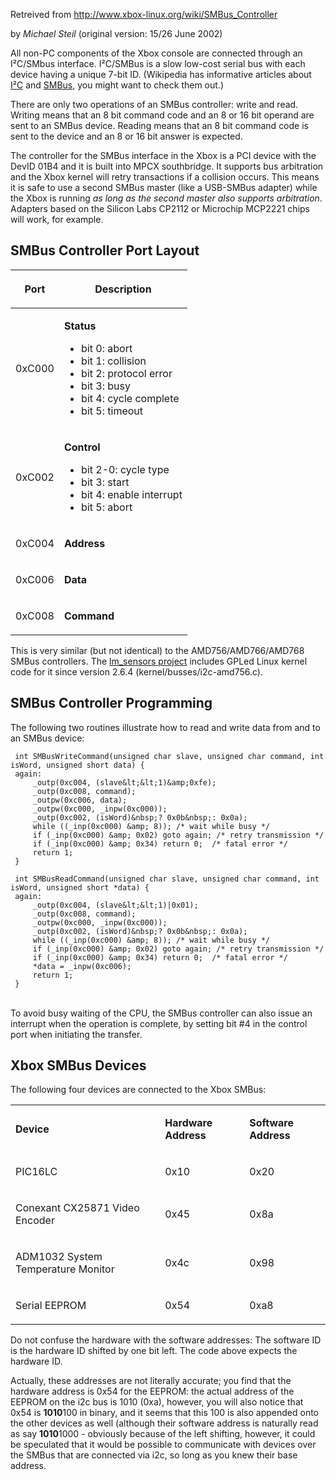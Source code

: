Retreived from http://www.xbox-linux.org/wiki/SMBus_Controller

by ''Michael Steil'' (original version: 15/26 June 2002)

All non-PC components of the Xbox console are connected through an I²C/SMbus interface. I²C/SMBus is a slow low-cost serial bus with each device having a unique 7-bit ID. (Wikipedia has informative articles about [https://web.archive.org/web/20100617015507/http://en.wikipedia.org/wiki/I2c I²C] and [https://web.archive.org/web/20100617015507/http://en.wikipedia.org/wiki/SMBus SMBus], you might want to check them out.)

There are only two operations of an SMBus controller: write and read. Writing means that an 8 bit command code and an 8 or 16 bit operand are sent to an SMBus device. Reading means that an 8 bit command code is sent to the device and an 8 or 16 bit answer is expected.

The controller for the SMBus interface in the Xbox is a PCI device with the DevID 01B4 and it is built into MPCX southbridge. It supports bus arbitration and the Xbox kernel will retry transactions if a collision occurs. This means it is safe to use a second SMBus master (like a USB-SMBus adapter) while the Xbox is running ''as long as the second master also supports arbitration''. Adapters based on the Silicon Labs CP2112 or Microchip MCP2221 chips will work, for example.


==SMBus Controller Port Layout==

{| class="wikitable"
|-
! Port !! Description
|-
|  0xC000
|  '''Status'''

* bit 0: abort 
* bit 1: collision 
* bit 2: protocol error 
* bit 3: busy 
* bit 4: cycle complete 
* bit 5: timeout

|-
|  0xC002
|  '''Control'''

* bit 2-0: cycle type 
* bit 3: start 
* bit 4: enable interrupt 
* bit 5: abort

|-
|  0xC004
|  '''Address'''
|-
|  0xC006
|  '''Data'''
|-
|  0xC008
|  '''Command'''
|}

This is very similar (but not identical) to the AMD756/AMD766/AMD768 SMBus controllers. The [https://web.archive.org/web/20100617015507/http://www.lm-sensors.nu/ lm_sensors project] includes GPLed Linux kernel code for it since version 2.6.4 (kernel/busses/i2c-amd756.c).

==SMBus Controller Programming==

The following two routines illustrate how to read and write data from and to an SMBus device:

<pre> int SMBusWriteCommand(unsigned char slave, unsigned char command, int isWord, unsigned short data) {
 again:
     _outp(0xc004, (slave&lt;&lt;1)&amp;0xfe);
     _outp(0xc008, command);
     _outpw(0xc006, data);
     _outpw(0xc000, _inpw(0xc000));
     _outp(0xc002, (isWord)&nbsp;? 0x0b&nbsp;: 0x0a);
     while ((_inp(0xc000) &amp; 8)); /* wait while busy */
     if (_inp(0xc000) &amp; 0x02) goto again; /* retry transmission */
     if (_inp(0xc000) &amp; 0x34) return 0;  /* fatal error */
     return 1;
 }
</pre>
<pre> int SMBusReadCommand(unsigned char slave, unsigned char command, int isWord, unsigned short *data) {
 again:
     _outp(0xc004, (slave&lt;&lt;1)|0x01);
     _outp(0xc008, command);
     _outpw(0xc000, _inpw(0xc000));
     _outp(0xc002, (isWord)&nbsp;? 0x0b&nbsp;: 0x0a);
     while ((_inp(0xc000) &amp; 8)); /* wait while busy */
     if (_inp(0xc000) &amp; 0x02) goto again; /* retry transmission */
     if (_inp(0xc000) &amp; 0x34) return 0;  /* fatal error */
     *data = _inpw(0xc006);
     return 1;
 }
</pre>
<br />
To avoid busy waiting of the CPU, the SMBus controller can also issue an interrupt when the operation is complete, by setting bit #4 in the control port when initiating the transfer.


==Xbox SMBus Devices==

The following four devices are connected to the Xbox SMBus:


{| class="wikitable"
|-
|  '''Device'''
|  '''Hardware Address'''
|  '''Software Address'''
|-
|  PIC16LC
|  0x10
|  0x20
|-
|  Conexant CX25871 Video Encoder
|  0x45
|  0x8a
|-
|  ADM1032 System Temperature Monitor
|  0x4c
|  0x98
|-
|  Serial EEPROM
|  0x54
|  0xa8
|}

Do not confuse the hardware with the software addresses: The software ID is the hardware ID shifted by one bit left. The code above expects the hardware ID.

Actually, these addresses are not literally accurate; you find that the hardware address is 0x54 for the EEPROM: the actual address of the EEPROM on the i2c bus is 1010 (0xa), however, you will also notice that 0x54 is '''1010'''100 in binary, and it seems that this 100 is also appended onto the other devices as well (although their software address is naturally read as say '''1010'''1000 - obviously because of the left shifting, however, it could be speculated that it would be possible to communicate with devices over the SMBus that are connected via i2c, so long as you knew their base address.